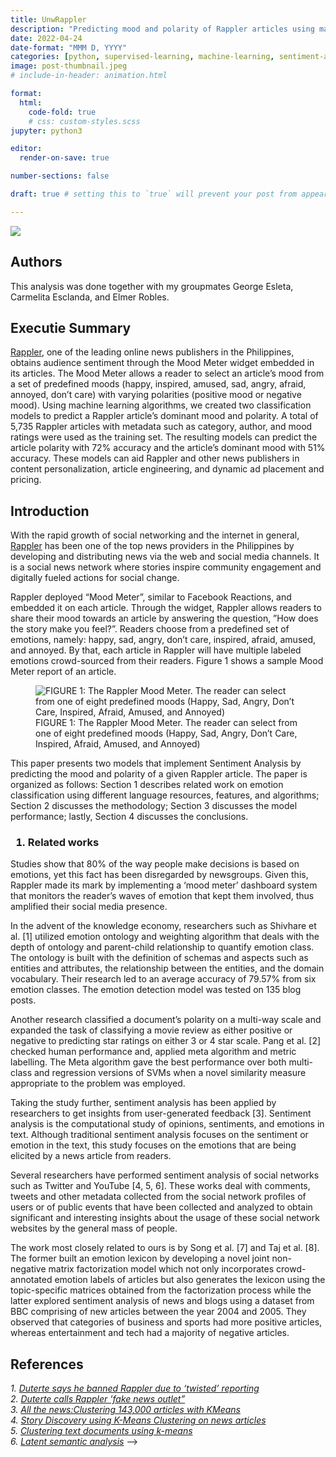```yaml
---
title: UnwRappler
description: "Predicting mood and polarity of Rappler articles using machine learning"
date: 2022-04-24
date-format: "MMM D, YYYY"
categories: [python, supervised-learning, machine-learning, sentiment-analysis, nlp]
image: post-thumbnail.jpeg
# include-in-header: animation.html

format:
  html:
    code-fold: true 
    # css: custom-styles.scss
jupyter: python3

editor: 
  render-on-save: true

number-sections: false

draft: true # setting this to `true` will prevent your post from appearing on your listing page until you're ready!

---
```


![](thumbnail.png)

## Authors {#sec-authors}

This analysis was done together with my groupmates George Esleta, Carmelita Esclanda, and Elmer Robles.

<h2>Executie Summary</h2>
<div class='executive-summary'>
[Rappler](www.rappler.com), one of the leading online news publishers in the Philippines, obtains audience sentiment through the Mood Meter widget embedded in its articles. The Mood Meter allows a reader to select an article’s mood from a set of predefined moods (happy, inspired, amused, sad, angry, afraid, annoyed, don’t care) with varying polarities (positive mood or negative mood). Using machine learning algorithms, we created two classification models to predict a Rappler article’s dominant mood and polarity. A total of 5,735 Rappler articles with metadata such as category, author, and mood ratings were used as the training set. The resulting models can predict the article polarity with 72% accuracy and the article’s dominant mood with 51% accuracy. These models can aid Rappler and other news publishers in content personalization, article engineering, and dynamic ad placement and pricing. 
</div>

<h2>Introduction</h2>

With the rapid growth of social networking and the internet in general, [Rappler](www.rappler.com) has been one of the top news providers in the Philippines by developing and distributing news via the web and social media channels. It is a social news network where stories inspire community engagement and digitally fueled actions for social change.

Rappler deployed “Mood Meter”, similar to Facebook Reactions, and embedded it on each article. Through the widget,  Rappler allows readers to share their mood towards an article by answering the question, ”How does the story make you feel?”. Readers choose from a predefined set of emotions, namely: happy, sad, angry, don’t care, inspired, afraid, amused, and annoyed. By that, each article in Rappler will have multiple labeled emotions crowd-sourced from their readers.  Figure 1 shows a sample Mood Meter report of an article.

:::{.column-page}
![FIGURE 1:  The Rappler Mood Meter. The reader can select from one of eight predefined moods (Happy, Sad, Angry, Don’t Care, Inspired, Afraid, Amused, and Annoyed)](source/rappler-mood-meter.png)
:::

This paper presents two models that implement Sentiment Analysis by predicting the mood and polarity of a given Rappler article. The paper is organized as follows: Section 1 describes related work on emotion classification using different language resources, features, and algorithms; Section 2 discusses the methodology; Section 3 discusses the model performance; lastly, Section 4 discusses the conclusions.

<h3>1. Related works</h3>
Studies show that 80% of the way people make decisions is based on emotions, yet this fact has been disregarded by newsgroups. Given this, Rappler made its mark by implementing a 'mood meter' dashboard system that monitors the reader's waves of emotion that kept them involved, thus amplified their social media presence. 

In the advent of the knowledge economy, researchers such as Shivhare et al. [1] utilized emotion ontology and weighting algorithm that deals with the depth of ontology and parent-child relationship to quantify emotion class. The ontology is built with the definition of schemas and aspects such as entities and attributes, the relationship between the entities, and the domain vocabulary. Their research led to an average accuracy of 79.57% from six emotion classes. The emotion detection model was tested on 135 blog posts. 

Another research classified a document's polarity on a multi-way scale and expanded the task of classifying a movie review as either positive or negative to predicting star ratings on either 3 or 4 star scale. Pang et al. [2] checked human performance and,  applied meta algorithm and metric labelling. The Meta algorithm gave the best performance over both multi-class and regression versions of SVMs when a novel similarity measure appropriate to the problem was employed. 

Taking the study further, sentiment analysis has been applied by researchers to get insights from user-generated feedback [3]. Sentiment analysis is the computational study of opinions, sentiments, and emotions in text. Although traditional sentiment analysis focuses on the sentiment or emotion in the text, this study focuses on the emotions that are being elicited by a news article from readers.

Several researchers have performed sentiment analysis of social networks such as Twitter and YouTube [4, 5, 6]. These works deal with comments, tweets and other metadata collected from the social network profiles of users or of public events that have been collected and analyzed to obtain significant and interesting insights about the usage of these social network websites by the general mass of people. 

The work most closely related to ours is by Song et al. [7] and Taj et al. [8]. The former built an emotion lexicon by developing a novel joint non-negative matrix factorization model which not only incorporates crowd-annotated emotion labels of articles but also generates the lexicon using the topic-specific matrices obtained from the factorization process while the latter explored sentiment analysis of news and blogs using a dataset from BBC comprising of new articles between the year 2004 and 2005. They observed that categories of business and sports had more positive articles, whereas entertainment and tech had a majority of negative articles. 


<h2> References</h2>
<i>
1. [Duterte says he banned Rappler due to ‘twisted’ reporting](https://www.rappler.com/nation/197230-duterte-rappler-ban-twisted-reporting)<br>
2. [Duterte calls Rappler ‘fake news outlet”](https://www.rappler.com/nation/193806-duterte-fake-news-outlet)<br>
3. [All the news:Clustering 143,000 articles with KMeans](https://towardsdatascience.com/all-the-news-17fa34b52b9d)<br>
4. [Story Discovery using K-Means Clustering on news articles](https://seangtkelley.me/blog/2018/01/03/news-article-clustering)<br>
5. [Clustering text documents using k-means](https://scikit-learn.org/stable/auto_examples/text/plot_document_clustering.html#sphx-glr-auto-examples-text-plot-document-clustering-py)<br>
6. [Latent semantic analysis](http://www.scholarpedia.org/article/Latent_semantic_analysis)
</i> -->